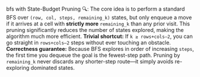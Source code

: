 bfs with State-Budget Pruning 🔍:
    The core idea is to perform a standard BFS over `(row, col, steps, remaining_k)` states, but only enqueue a move if it arrives at a cell with **strictly more** `remaining_k` than any prior visit. This pruning significantly reduces the number of states explored, making the algorithm much more efficient.
    **Trivial shortcut:** If `k ≥ rows+cols–2`, you can go straight in `rows+cols–2` steps without ever touching an obstacle.
    **Correctness guarantee:** Because BFS explores in order of increasing `steps`, the first time you dequeue the goal is the fewest-step path. Pruning by `remaining_k` never discards any shorter-step route—it simply avoids re-exploring dominated states.